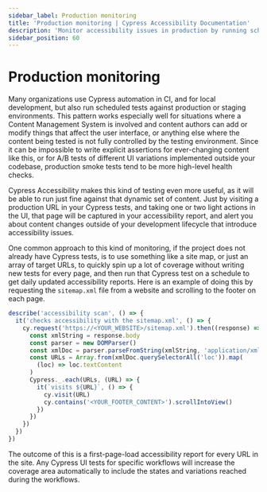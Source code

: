 ```yaml
---
sidebar_label: Production monitoring
title: 'Production monitoring | Cypress Accessibility Documentation'
description: 'Monitor accessibility issues in production by running scheduled Cypress tests against live environments, capturing dynamic content changes, and generating automated reports for a comprehensive accessibility overview.'
sidebar_position: 60
---
```


# Production monitoring

Many organizations use Cypress automation in CI, and for local development, but also run scheduled tests against production or staging environments. This pattern works especially well for situations where a Content Management System is involved and content authors can add or modify things that affect the user interface, or anything else where the content being tested is not fully controlled by the testing environment. Since it can be impossible to write explicit assertions for ever-changing content like this, or for A/B tests of different UI variations implemented outside your codebase, production smoke tests tend to be more high-level health checks.

Cypress Accessibility makes this kind of testing even more useful, as it will be able to run just fine against that dynamic set of content. Just by visiting a production URL in your Cypress tests, and taking one or two light actions in the UI, that page will be captured in your accessibility report, and alert you about content changes outside of your development lifecycle that introduce accessibility issues.

One common approach to this kind of monitoring, if the project does not already have Cypress tests, is to use something like a site map, or just an array of target URLs, to quickly spin up a lot of coverage without writing new tests for every page, and then run that Cypress test on a schedule to get daily updated accessibility reports. Here is an example of doing this by requesting the `sitemap.xml` file from a website and scrolling to the footer on each page.

```js
describe('accessibility scan', () => {
  it('checks accessibility with the sitemap.xml', () => {
    cy.request('https://<YOUR_WEBSITE>/sitemap.xml').then((response) => {
      const xmlString = response.body
      const parser = new DOMParser()
      const xmlDoc = parser.parseFromString(xmlString, 'application/xml')
      const URLs = Array.from(xmlDoc.querySelectorAll('loc')).map(
        (loc) => loc.textContent
      )
      Cypress._.each(URLs, (URL) => {
        it(`visits ${URL}`, () => {
          cy.visit(URL)
          cy.contains('<YOUR_FOOTER_CONTENT>').scrollIntoView()
        })
      })
    })
  })
})
```

The outcome of this is a first-page-load accessibility report for every URL in the site. Any Cypress UI tests for specific workflows will increase the coverage area automatically to include the states and variations reached during the workflows.
